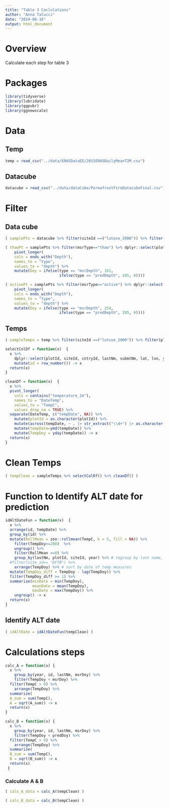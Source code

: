 ```yaml
---
title: "Table 3 Caclulations"
author: "Anna Talucci"
date: "2024-08-16"
output: html_document
---
```


# Overview
Calculate each step for table 3


# Packages

```r
library(tidyverse)
library(lubridate)
library(ggpubr)
library(ggnewscale)
```


# Data

## Temp

```r
temp = read_csv("../data/ERA5DataEE/2015ERA5DailyMeanT2M.csv")
```

## Datacube 

```r
datacube = read_csv("../data/dataCube/PermafrostFireDatacubeFinal.csv")
```


# Filter 

## Data cube

```r
( samplePts = datacube %>% filter(siteId ==("lutose_2000")) %>% filter(plotId ==("4-8")) %>% filter(fireYr==2000) %>% filter(year==2015) )
```

```r
( thawPt = samplePts %>% filter(msrType=="thaw") %>% dplyr::select(plotId, siteId, paired, msrType, msrDepth, predDepth, msrDoy, predDoy) %>%
    pivot_longer(
    cols = ends_with("Depth"),
    names_to = "type",
    values_to = "depth") %>% 
    mutate(Doy = ifelse(type == "msrDepth", 161,
                        ifelse(type == "predDepth", 285, 0))))

( activePt = samplePts %>% filter(msrType=="active") %>% dplyr::select(plotId, siteId, paired, msrType, msrDepth, predDepth, msrDoy, predDoy) %>%
    pivot_longer(
    cols = ends_with("Depth"),
    names_to = "type",
    values_to = "depth") %>% 
    mutate(Doy = ifelse(type == "msrDepth", 254,
                        ifelse(type == "predDepth", 285, 0))))
```

## Temps

```r
( sampleTemps = temp %>% filter(siteId ==("lutose_2000")) %>% filter(plotId ==("4-8")) %>% filter(fireYr==2000) %>% filter(year==2015) )
```
```r
selectColDf = function(x)  {
  x %>%
    dplyr::select(plotId, siteId, cntryId, lastNm, submtNm, lat, lon, year, month, day, biome, distur, fireYr, paired, gtProbe, hitRock, orgDpth, srfH2O, topoPos, slope, vegCvr, msrDoy, msrType, msrDpth, resBiomNm, resBiomeNm, resEcId, resId, resName, resRelm, permCmb, permCnt, permLnd, permaCd, prmExtn, prmRlct,  contains("temperature_2m")) %>%
    mutate(id = row_number()) -> x
  return(x)
}
```

```r
cleanDf = function(x)  {
  x %>%
  pivot_longer(
    cols = contains("temperature_2m"),
    names_to = "DateTemp",
    values_to = "TempC",
    values_drop_na = TRUE) %>% 
  separate(DateTemp, c("tempDate", NA)) %>% 
    mutate(plotId = as.character(plotId)) %>%
    mutate(across(tempDate, ~ . |> str_extract("\\d+") |> as.character())) %>%
    mutate(tempDate=ymd(tempDate)) %>%
    mutate(TempDoy = yday(tempDate)) -> x
  return(x)
}
```

# Clean Temps

```r
( tempClean = sampleTemps %>% selectColDf() %>% cleanDf() )
```

# Function to Identify ALT date for prediction

```r
idAltDateFun = function(x)  {
  x %>%
  arrange(id, tempDate) %>%
  group_by(id) %>%
  mutate(RollMean = zoo::rollmean(TempC, k = 5, fill = NA)) %>% 
    filter(TempDoy>=200)  %>%
    ungroup() %>%
    filter(RollMean <=0) %>%
    group_by(lastNm, plotId, siteId, year) %>% # regroup by last name, plot id, and site id
  #filter(site_id== "DFTB") %>%
    arrange(TempDoy) %>% # sort by date of temp measures
  mutate(TempDoy_diff = TempDoy - lag(TempDoy)) %>%
  filter(TempDoy_diff >= 1) %>%
  summarize(minDate = min(TempDoy),
            meanDate = mean(TempDoy),
            maxDate = max(TempDoy)) %>%
    ungroup() -> x
  return(x)
}
```

## Identify ALT date

```r
( idAltDate = idAltDateFun(tempClean) )
```


# Calculations steps

```r
calc_A = function(x) {
  x %>% 
    group_by(year, id, lastNm, msrDoy) %>%
    filter(TempDoy < msrDoy) %>%
  filter(TempC > 0) %>%
    arrange(TempDoy) %>%
  summarize( 
  A_sum = sum(TempC),
  A = sqrt(A_sum)) -> x
  return(x)
}

```


```r

calc_B = function(x) {
  x %>% 
    group_by(year, id, lastNm, msrDoy) %>%
    filter(TempDoy < predDoy) %>%
  filter(TempC > 0) %>%
    arrange(TempDoy) %>%
  summarize( 
  B_sum = sum(TempC),
  B = sqrt(B_sum)) -> x
  return(x)
 }
```

### Calculate A & B

```r
( calc_A_data = calc_A(tempClean) )
```

```r
( calc_B_data = calc_B(tempClean) )
```
